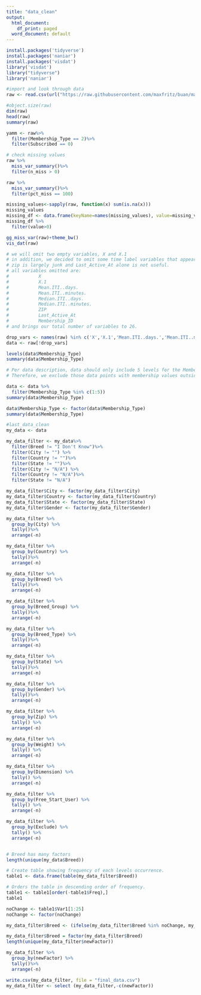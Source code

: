 ```yaml
---
title: "data_clean"
output:
  html_document:
    df_print: paged
  word_document: default
---
```


```r
install.packages('tidyverse')
install.packages('naniar') 
install.packages('visdat')
library('visdat')
library("tidyverse")
library('naniar')
```
```r
#import and look through data
raw <- read.csv(url("https://raw.githubusercontent.com/maxfritz/buan/master/dog_id_max_ranks-Table%201.csv"), header=TRUE, sep=",")
```
```r
#object.size(raw)
dim(raw)
head(raw) 
summary(raw)

yamm <- raw%>%
  filter(Membership_Type == 2)%>%
  filter(Subscribed == 0)
```

```r
# check missing values
raw %>%
  miss_var_summary()%>%
  filter(n_miss > 0)

raw %>%
  miss_var_summary()%>%
  filter(pct_miss == 100)
```
```r
missing_values<-sapply(raw, function(x) sum(is.na(x)))
missing_values
missing_df <- data.frame(keyName=names(missing_values), value=missing_values, row.names=NULL)
missing_df %>%
  filter(value>0)
```
```r
gg_miss_var(raw)+theme_bw()
vis_dat(raw)
```
```r
# we will omit two empty variables, X and X.1
# in addition, we decided to omit some time label variables that appear to be solely administrative in purpose.
# zip is largely junk and Last_Active_At alone is not useful.
# all variables omitted are:
#           X
#           X.1
#           Mean.ITI..days.
#           Mean.ITI..minutes.
#           Median.ITI..days.
#           Median.ITI..minutes.
#           ZIP
#           Last_Active_At
#           Membership_ID
# and brings our total number of variables to 26.

drop_vars <- names(raw) %in% c('X','X.1','Mean.ITI..days.','Mean.ITI..minutes.','Median.ITI..days.','Median.ITI..minutes.', 'Zip','Last_Active_At','Membership_ID') 
data <- raw[!drop_vars]
```

```r
levels(data$Membership_Type)
summary(data$Membership_Type)

# Per data description, data should only include 5 levels for the Membership factor variable.
# Therefore, we exclude those data points with membership values outside of these stated levels (1:5).

data <- data %>%
  filter(Membership_Type %in% c(1:5))
summary(data$Membership_Type)

data$Membership_Type <- factor(data$Membership_Type)
summary(data$Membership_Type)

#last_data_clean
my_data <- data

my_data_filter <- my_data%>%
  filter(Breed != "I Don't Know")%>%
  filter(City != "") %>%
  filter(Country != "")%>%
  filter(State != "")%>%
  filter(City != "N/A") %>%
  filter(Country != "N/A")%>%
  filter(State != "N/A")

my_data_filter$City <- factor(my_data_filter$City)
my_data_filter$Country <- factor(my_data_filter$Country)
my_data_filter$State <- factor(my_data_filter$State)
my_data_filter$Gender <- factor(my_data_filter$Gender)

my_data_filter %>%
  group_by(City) %>%
  tally()%>%
  arrange(-n)

my_data_filter %>%
  group_by(Country) %>%
  tally()%>%
  arrange(-n)

my_data_filter %>%
  group_by(Breed) %>%
  tally()%>%
  arrange(-n)

my_data_filter %>%
  group_by(Breed_Group) %>%
  tally()%>%
  arrange(-n)

my_data_filter %>%
  group_by(Breed_Type) %>%
  tally()%>%
  arrange(-n)

my_data_filter %>%
  group_by(State) %>%
  tally()%>%
  arrange(-n)

my_data_filter %>%
  group_by(Gender) %>%
  tally()%>%
  arrange(-n)

my_data_filter %>%
  group_by(Zip) %>%
  tally() %>%
  arrange(-n)

my_data_filter %>%
  group_by(Weight) %>%
  tally() %>%
  arrange(-n)

my_data_filter %>%
  group_by(Dimension) %>%
  tally() %>%
  arrange(-n)

my_data_filter %>%
  group_by(Free_Start_User) %>%
  tally() %>%
  arrange(-n)

my_data_filter %>%
  group_by(Exclude) %>%
  tally() %>%
  arrange(-n)


# Breed has many factors
length(unique(my_data$Breed))

# Create table showing frequency of each levels occurrence.
table1 <- data.frame(table(my_data_filter$Breed))

# Orders the table in descending order of frequency.
table1 <- table1[order(-table1$Freq),]
table1

noChange <- table1$Var1[1:25]
noChange <- factor(noChange)

my_data_filter$Breed <- (ifelse(my_data_filter$Breed %in% noChange, my_data_filter$Breed, "Mixed/Other")) 

my_data_filter$Breed = factor(my_data_filter$Breed)
length(unique(my_data_filter$newFactor))

my_data_filter %>%
  group_by(newFactor) %>%
  tally()%>%
  arrange(-n)

write.csv(my_data_filter, file = "final_data.csv")
my_data_filter <- select (my_data_filter,-c(newFactor))
```